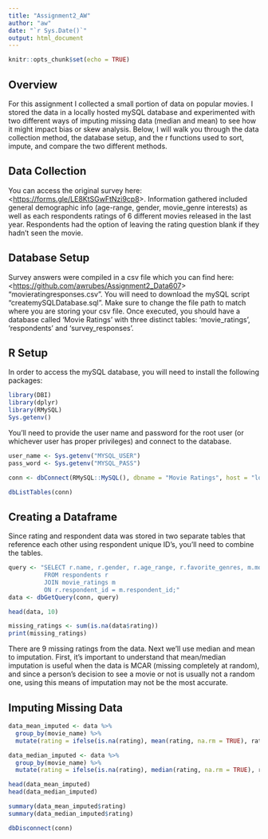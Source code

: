 ```yaml
---
title: "Assignment2_AW"
author: "aw"
date: "`r Sys.Date()`"
output: html_document
---
```


```r
knitr::opts_chunk$set(echo = TRUE)
```

## Overview

For this assignment I collected a small portion of data on popular movies. I stored the data in a locally hosted mySQL database and experimented with two different ways of imputing missing data (median and mean) to see how it might impact bias or skew analysis. Below, I will walk you through the data collection method, the database setup, and the r functions used to sort, impute, and compare the two different methods.

## Data Collection

You can access the original survey here: \<<https://forms.gle/LE8KtSGwFtNzi9cp8>\>. Information gathered included general demographic info (age-range, gender, movie_genre interests) as well as each respondents ratings of 6 different movies released in the last year. Respondents had the option of leaving the rating question blank if they hadn't seen the movie.

## Database Setup

Survey answers were compiled in a csv file which you can find here: \<<https://github.com/awrubes/Assignment2_Data607>\> "movieratingresponses.csv". You will need to download the mySQL script "createmySQLDatabase.sql". Make sure to change the file path to match where you are storing your csv file. Once executed, you should have a database called 'Movie Ratings' with three distinct tables: 'movie_ratings', 'respondents' and 'survey_responses'.

## R Setup

In order to access the mySQL database, you will need to install the following packages:

```r
library(DBI)
library(dplyr)
library(RMySQL)
Sys.getenv()
```

You'll need to provide the user name and password for the root user (or whichever user has proper privileges) and connect to the database.

```r
user_name <- Sys.getenv("MYSQL_USER")
pass_word <- Sys.getenv("MYSQL_PASS")

conn <- dbConnect(RMySQL::MySQL(), dbname = "Movie Ratings", host = "localhost", user = user_name, password = pass_word)

dbListTables(conn)
```

## Creating a Dataframe

Since rating and respondent data was stored in two separate tables that reference each other using respondent unique ID's, you'll need to combine the tables.

```r
query <- "SELECT r.name, r.gender, r.age_range, r.favorite_genres, m.movie_name, m.rating
          FROM respondents r
          JOIN movie_ratings m
          ON r.respondent_id = m.respondent_id;"
data <- dbGetQuery(conn, query)

head(data, 10)
```

```r
missing_ratings <- sum(is.na(data$rating))
print(missing_ratings)
```

There are 9 missing ratings from the data. Next we'll use median and mean to imputation. First, it's important to understand that mean/median imputation is useful when the data is MCAR (missing completely at random), and since a person's decision to see a movie or not is usually not a random one, using this means of imputation may not be the most accurate.

## Imputing Missing Data

```r
data_mean_imputed <- data %>%
  group_by(movie_name) %>%
  mutate(rating = ifelse(is.na(rating), mean(rating, na.rm = TRUE), rating))

data_median_imputed <- data %>%
  group_by(movie_name) %>%
  mutate(rating = ifelse(is.na(rating), median(rating, na.rm = TRUE), rating))

head(data_mean_imputed)
head(data_median_imputed)

summary(data_mean_imputed$rating)
summary(data_median_imputed$rating)
```

``` r
dbDisconnect(conn)
```
